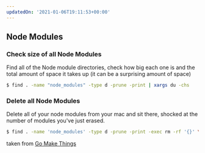 ```yaml
---
updatedOn: '2021-01-06T19:11:53+00:00'
---
```


## Node Modules

### Check size of all Node Modules

Find all of the Node module directories, check how big each one is and the total amount of space it takes up (it can be a surprising amount of space)

```bash
$ find . -name "node_modules" -type d -prune -print | xargs du -chs
```

### Delete all Node Modules

Delete all of your node modules from your mac and sit there, shocked at the number of modules you've just erased.

```bash
$ find . -name 'node_modules' -type d -prune -print -exec rm -rf '{}' \;
```

taken from [Go Make Things](https://gomakethings.com/how-to-delete-all-node_modules-directories-from-your-computer/)
